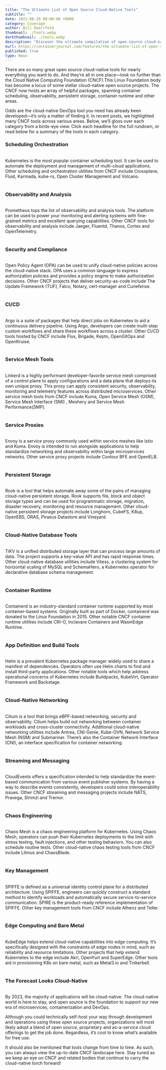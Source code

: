 ```yaml
---
title: "The Ultimate List of Open Source Cloud-Native Tools"
subtitle: ""
date: 2022-08-29 00:00:08 +0000
category: Coverage
author: Bill Doerrfeld
thumbnail: ./tools.webp
darkthumbnail: ./tools.webp
description: "Discover the ultimate compilation of open-source cloud-native tools curated by the Cloud Native Computing Foundation (CNCF). From scheduling and observability to security, CI/CD, service mesh, and edge computing, explore a comprehensive range of tools revolutionizing the cloud-native landscape"
eurl: https://containerjournal.com/features/the-ultimate-list-of-open-source-cloud-native-tools/
published: true
type: News
---
```


<NewsWrapper>

<div className="test">

There are so many great open source cloud-native tools for nearly everything you want to do.
And they’re all in one place—look no further than the Cloud Native Computing Foundation (CNCF).This Linux Foundation body has become a locus of some stellar cloud-native open source projects. The CNCF now hosts an array of helpful packages, spanning container scheduling, observability, persistent storage, container runtime and other areas.

Odds are the cloud-native DevOps tool you need has already been developed—it’s only a matter of finding it. In recent posts, we highlighted many CNCF tools across various areas. Below, we’ll gloss over each category from a birds-eye view. Click each headline for the full rundown, or read below for a summary of the tools in each category.

### Scheduling  Orchestration
<br />
Kubernetes is the most popular container scheduling tool. It can be used to automate the deployment and management of multi-cloud applications. Other scheduling and orchestration utilities from CNCF include Crossplane, Fluid, Karmada, kube-rs, Open Cluster Management and Volcano.
<br /> <br />

### Observability and Analysis
<br />
Prometheus tops the list of observability and analysis tools. The platform can be used to power your monitoring and alerting systems with fine-grained metrics and excellent querying capabilities. Other CNCF tools for observability and analysis include Jaeger, Fluentd, Thanos, Cortex and OpenTelemetry.
<br /> <br />

### Security and Compliance
<br />
Open Policy Agent (OPA) can be used to unify cloud-native policies across the cloud-native stack. OPA uses a common language to express authorization policies and provides a policy engine to make authorization decisions. Other CNCF projects that deliver security-as-code include The Update Framework (TUF), Falco, Notary, cert-manager and Curiefense.
<br /> <br />

### CI/CD
<br />
Argo is a suite of packages that help direct jobs on Kubernetes to aid a continuous delivery pipeline. Using Argo, developers can create multi-step custom workflows and share these workflows across a cluster. Other CI/CD tools hosted by CNCF include Flux, Brigade, Keptn, OpenGitOps and OpenKruise.
<br /> <br />

### Service Mesh Tools
<br />
Linkerd is a highly performant developer-favorite service mesh comprised of a control plane to apply configurations and a data plane that deploys its own unique proxy. This proxy can apply consistent security, observability, monitoring and telemetry features across distributed microservices. Other service mesh tools from CNCF include Kuma, Open Service Mesh (OSM), <Link to="/projects/service-mesh-interface-conformance">Service Mesh Interface (SMI) </Link> , <Link to="/meshery">Meshery</Link> and <Link to="/projects/cloud-native-performance">Service Mesh Performance(SMP)</Link>.
<br /> <br />

### Service Proxies
<br />
Envoy is a service proxy commonly used within service meshes like Istio and Kuma. Envoy is intended to run alongside applications to help standardize networking and observability within large microservices networks. Other service proxy projects include Contour BFE and OpenELB.
<br /> <br />

### Persistent Storage
<br />
Rook is a tool that helps automate away some of the pains of managing cloud-native persistent storage. Rook supports file, block and object storage types and can be used for programmatic storage, migration, disaster recovery, monitoring and resource management. Other cloud-native persistent storage projects include Longhorn, CubeFS, K8up, OpenEBS, ORAS, Piraeus Datastore and Vineyard.
<br /> <br />

### Cloud-Native Database Tools
<br />
TiKV is a unified distributed storage layer that can process large amounts of data. The project supports a key-value API and has rapid response times. Other cloud-native database utilities include Vitess, a clustering system for horizontal scaling of MySQL and SchemaHero, a Kubernetes operator for declarative database schema management.
<br /> <br />

### Container Runtime
<br />
Containerd is an industry-standard container runtime supported by most container-based systems. Originally built as part of Docker, containerd was donated to the Linux Foundation in 2015. Other notable CNCF container runtime utilities include CRI-O, Inclavare Containers and WasmEdge Runtime.
<br /> <br />

### App Definition and Build Tools
<br />
Helm is a prevalent Kubernetes package manager widely used to share a manifest of dependencies. Operators often use Helm charts to find and install third-party applications. Other notable tools which help address operational concerns of Kubernetes include Buildpacks, KubeVirt, Operator Framework and Backstage.
<br /> <br />

### Cloud-Native Networking
<br />
Cilium is a tool that brings eBPF-based networking, security and observability. Cilium helps build out networking between container workloads and cross-cluster connectivity. Additional cloud-native networking utilities include Antrea, CNI-Genie, Kube-OVN, Network Service Mesh (NSM) and Submariner. There’s also the Container Network Interface (CNI), an interface specification for container networking.
<br /> <br />

### Streaming and Messaging
<br />
CloudEvents offers a specification intended to help standardize the event-based communication from various event publisher systems. By having a way to describe events consistently, developers could solve interoperability issues. Other CNCF streaming and messaging projects include NATS, Pravega, Strimzi and Tremor.
<br /> <br />

### Chaos Engineering
<br />
Chaos Mesh is a chaos engineering platform for Kubernetes. Using Chaos Mesh, operators can push their Kubernetes deployments to the limit with stress testing, fault injections, and other testing behaviors. You can also schedule routine tests. Other cloud-native chaos testing tools from CNCF include Litmus and ChaosBlade.
<br /> <br />

### Key Management
<br />
SPIFFE is defined as a universal identity control plane for a distributed architecture. Using SPIFFE, engineers can quickly construct a standard method to identify workloads and automatically secure service-to-service communication. SPIRE is the product-ready reference implementation of SPIFFE. Other key management tools from CNCF include Athenz and Teller.
<br /> <br />

### Edge Computing and Bare Metal
<br />
KubeEdge helps extend cloud-native capabilities into edge computing. It’s specifically designed with the constraints of edge nodes in mind, such as reliability and resource limitations. Other projects that help extend Kubernetes to the edge include Akri, OpenYurt and SuperEdge. Other tools aid in provisioning K8s on bare metal, such as Metal3.io and Tinkerbell.
<br /> <br />

### The Forecast Looks Cloud-Native
<br />
By 2023, the <Link to="https://containerjournal.com/features/majority-of-apps-will-use-cloud-native-development-by-2023/">majority of applications will be cloud-native</Link>. The cloud-native world is here to stay, and open source is the foundation to support our new era of microservices, containerization and DevOps.

Although you could technically self-host your way through development and operations using these open source projects, organizations will most likely adopt a blend of open source, proprietary and as-a-service cloud offerings to get the job done. Regardless, it’s cool to know what’s available for free use.

It should also be mentioned that tools change from time to time. As such, you can always view the up-to-date CNCF landscape here. Stay tuned as we keep an eye on CNCF and related bodies that continue to carry the cloud-native torch forward!
</div>

</NewsWrapper>
